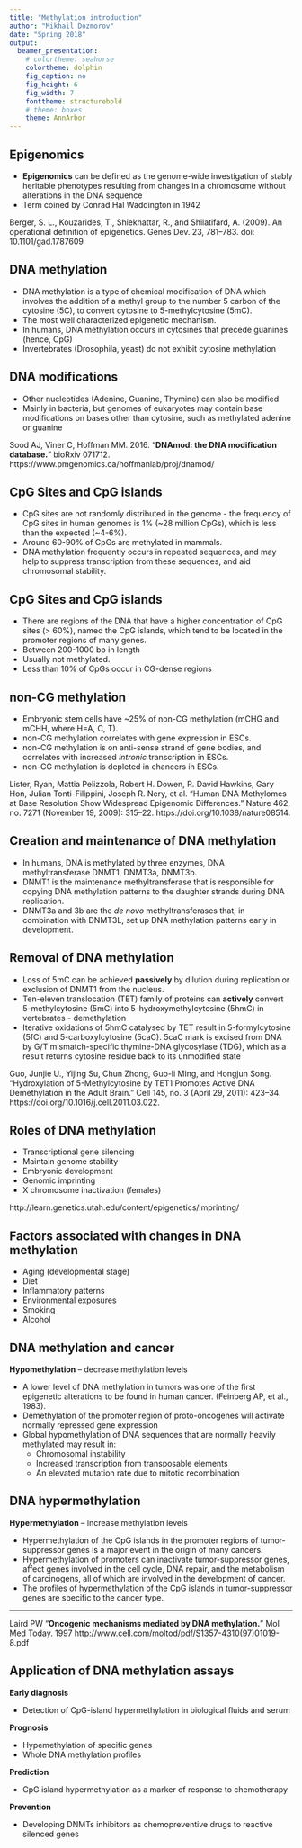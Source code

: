 ```yaml
---
title: "Methylation introduction"
author: "Mikhail Dozmorov"
date: "Spring 2018"
output:
  beamer_presentation:
    # colortheme: seahorse
    colortheme: dolphin
    fig_caption: no
    fig_height: 6
    fig_width: 7
    fonttheme: structurebold
    # theme: boxes
    theme: AnnArbor
---
```



## Epigenomics

- **Epigenomics** can be defined as the genome-wide investigation of stably heritable phenotypes resulting from changes in a chromosome without alterations in the DNA sequence
- Term coined by Conrad Hal Waddington in 1942

\begin{center}
\includegraphics[height=120px]{img/waddington_epigenetics.jpg}
\end{center}

\tiny Berger, S. L., Kouzarides, T., Shiekhattar, R., and Shilatifard, A. (2009). An operational definition of epigenetics. Genes Dev. 23, 781–783. doi: 10.1101/gad.1787609

## DNA methylation 

- DNA methylation is a type of chemical modification of DNA which involves the addition of a methyl group to the number 5 carbon of the cytosine (5C), to convert cytosine to 5-methylcytosine (5mC).
- The most well characterized epigenetic mechanism.
- In humans, DNA methylation occurs in cytosines that precede guanines (hence, CpG)
- Invertebrates (Drosophila, yeast) do not exhibit cytosine methylation

\begin{center}
\includegraphics[height=120px]{img/methylation.png}
\end{center}

## DNA modifications  

- Other nucleotides (Adenine, Guanine, Thymine) can also be modified
- Mainly in bacteria, but genomes of eukaryotes may contain base modifications on bases other than cytosine, such as methylated adenine or guanine

\begin{center}
\includegraphics[height=120px]{img/methylation.png}
\end{center}

\tiny Sood AJ, Viner C, Hoffman MM. 2016. "**DNAmod: the DNA modification database.**" bioRxiv 071712. https://www.pmgenomics.ca/hoffmanlab/proj/dnamod/

## CpG Sites and CpG islands

- CpG sites are not randomly distributed in the genome - the frequency of CpG sites in human genomes is 1% (~28 million CpGs), which is less than the expected (~4-6%). 
- Around 60-90% of CpGs are methylated in mammals. 
- DNA methylation frequently occurs in repeated sequences, and may help to suppress transcription from these sequences, and aid chromosomal stability. 

## CpG Sites and CpG islands

- There are regions of the DNA that have a higher concentration of CpG sites (> 60%), named the CpG islands, which tend to be located in the promoter regions of many genes.
- Between 200-1000 bp in length
- Usually not methylated.
- Less than 10% of CpGs occur in CG-dense regions

## non-CG methylation

- Embryonic stem cells have ~25% of non-CG methylation (mCHG and mCHH, where H=A, C, T). 
- non-CG methylation correlates with gene expression in ESCs. 
- non-CG methylation is on anti-sense strand of gene bodies, and correlates with increased _intronic_ transcription in ESCs.
- non-CG methylation is depleted in ehancers in ESCs.

\tiny Lister, Ryan, Mattia Pelizzola, Robert H. Dowen, R. David Hawkins, Gary Hon, Julian Tonti-Filippini, Joseph R. Nery, et al. “Human DNA Methylomes at Base Resolution Show Widespread Epigenomic Differences.” Nature 462, no. 7271 (November 19, 2009): 315–22. https://doi.org/10.1038/nature08514.

## Creation and maintenance of DNA methylation

- In humans, DNA is methylated by three enzymes, DNA methyltransferase DNMT1, DNMT3a, DNMT3b.
- DNMT1 is the maintenance methyltransferase that is responsible for copying DNA methylation patterns to the daughter strands during DNA replication. 
- DNMT3a and 3b are the _de novo_ methyltransferases that, in combination with DNMT3L, set up DNA methylation patterns early in development. 

## Removal of DNA methylation

- Loss of 5mC can be achieved **passively** by dilution during replication or exclusion of DNMT1 from the nucleus. 
- Ten-eleven translocation (TET) family of proteins can **actively** convert 5-methylcytosine (5mC) into 5-hydroxymethylcytosine (5hmC) in vertebrates - demethylation
- Iterative oxidations of 5hmC catalysed by TET result in 5-formylcytosine (5fC) and 5-carboxylcytosine (5caC). 5caC mark is excised from DNA by G/T mismatch-specific thymine-DNA glycosylase (TDG), which as a result returns cytosine residue back to its unmodified state

\tiny Guo, Junjie U., Yijing Su, Chun Zhong, Guo-li Ming, and Hongjun Song. “Hydroxylation of 5-Methylcytosine by TET1 Promotes Active DNA Demethylation in the Adult Brain.” Cell 145, no. 3 (April 29, 2011): 423–34. https://doi.org/10.1016/j.cell.2011.03.022.


## Roles of DNA methylation

- Transcriptional gene silencing
- Maintain genome stability
- Embryonic development
- Genomic imprinting
- X chromosome inactivation (females)

\begin{center}
\includegraphics[height=120px]{img/methylation1.png}
\end{center}

\tiny http://learn.genetics.utah.edu/content/epigenetics/imprinting/

## Factors associated with changes in DNA methylation

- Aging (developmental stage)
- Diet
- Inflammatory patterns
- Environmental exposures
- Smoking
- Alcohol

## DNA methylation and cancer

**Hypomethylation** – decrease methylation levels

- A lower level of DNA methylation in tumors was one of the first epigenetic alterations to be found in human cancer. (Feinberg AP, et al., 1983). 
- Demethylation of the promoter region of proto-oncogenes will activate normally repressed gene expression
- Global hypomethylation of DNA sequences that are normally heavily methylated may result in:
    - Chromosomal instability 
    - Increased transcription from transposable elements 
    - An elevated mutation rate due to mitotic recombination

## DNA hypermethylation

**Hypermethylation** – increase methylation levels

- Hypermethylation of the CpG islands in the promoter regions of tumor-suppressor genes is a major event in the origin of many cancers.
- Hypermethylation of promoters can inactivate tumor-suppressor genes, affect genes involved in the cell cycle, DNA repair, and the metabolism of carcinogens, all of which are involved in the development of cancer. 
- The profiles of hypermethylation of the CpG islands in tumor-suppressor genes are specific to the cancer type.

----

\begin{center}
\includegraphics[height=190px]{img/laird.png}
\end{center}

\tiny Laird PW "**Oncogenic mechanisms mediated by DNA methylation.**  " Mol Med Today. 1997 http://www.cell.com/moltod/pdf/S1357-4310(97)01019-8.pdf

## Application of DNA methylation assays

**Early diagnosis**

- Detection of CpG-island hypermethylation in biological fluids and serum

**Prognosis**

- Hypemethylation of specific genes
- Whole DNA methylation profiles

**Prediction**

- CpG island hypermethylation as a marker of response to chemotherapy

**Prevention**

- Developing DNMTs inhibitors as chemopreventive drugs to reactive silenced genes 


